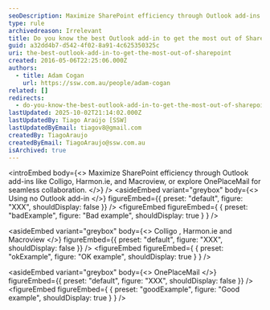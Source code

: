 ```yaml
---
seoDescription: Maximize SharePoint efficiency through Outlook add-ins like Colligo, Harmon.ie, and Macroview, or explore OnePlaceMail for seamless collaboration.
type: rule
archivedreason: Irrelevant
title: Do you know the best Outlook add-in to get the most out of SharePoint?
guid: a32dd4b7-d542-4f02-8a91-4c625350325c
uri: the-best-outlook-add-in-to-get-the-most-out-of-sharepoint
created: 2016-05-06T22:25:06.000Z
authors:
  - title: Adam Cogan
    url: https://ssw.com.au/people/adam-cogan
related: []
redirects:
  - do-you-know-the-best-outlook-add-in-to-get-the-most-out-of-sharepoint
lastUpdated: 2025-10-02T21:14:02.000Z
lastUpdatedBy: Tiago Araújo [SSW]
lastUpdatedByEmail: tiagov8@gmail.com
createdBy: TiagoAraujo
createdByEmail: TiagoAraujo@ssw.com.au
isArchived: true
---
```


<introEmbed
  body={<>
Maximize SharePoint efficiency through Outlook add-ins like Colligo, Harmon.ie, and Macroview, or explore OnePlaceMail for seamless collaboration.
  </>}
/>
<asideEmbed
  variant="greybox"
  body={<>
    Using no Outlook add-in
  </>}
  figureEmbed={{
    preset: "default",
    figure: "XXX",
    shouldDisplay: false
  }}
/>
<figureEmbed figureEmbed={ {
  preset: "badExample",
  figure: "Bad example",
  shouldDisplay: true
} } />


<asideEmbed
  variant="greybox"
  body={<>
    Colligo , Harmon.ie and Macroview
  </>}
  figureEmbed={{
    preset: "default",
    figure: "XXX",
    shouldDisplay: false
  }}
/>
<figureEmbed figureEmbed={ {
  preset: "okExample",
  figure: "OK example",
  shouldDisplay: true
} } />


<asideEmbed
  variant="greybox"
  body={<>
    OnePlaceMail
  </>}
  figureEmbed={{
    preset: "default",
    figure: "XXX",
    shouldDisplay: false
  }}
/>
<figureEmbed figureEmbed={ {
  preset: "goodExample",
  figure: "Good example",
  shouldDisplay: true
} } />

